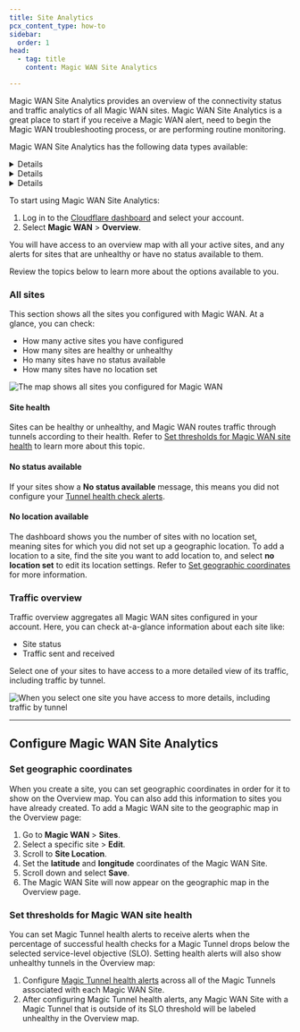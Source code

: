 ```yaml
---
title: Site Analytics
pcx_content_type: how-to
sidebar:
  order: 1
head:
  - tag: title
    content: Magic WAN Site Analytics

---
```



Magic WAN Site Analytics provides an overview of the connectivity status and traffic analytics of all Magic WAN sites. Magic WAN Site Analytics is a great place to start if you receive a Magic WAN alert, need to begin the Magic WAN troubleshooting process, or are performing routine monitoring.

Magic WAN Site Analytics has the following data types available:

<Details header="Geographic map summary">
	- [Aggregate Magic WAN site health](#site-health)
	- [Magic WAN availability status for sites](#no-status-available)
	- [Magic WAN site geographic location](#no-location-available)
</Details>

<Details header="Magic WAN site data table">
	- Site Name
	- Site Health
	- Site Tunnel Names
	- Site Tunnel Statuses
	- Site Traffic Sent
	- Site Traffic Received
</Details>

<Details header="Magic WAN site data">
	- Traffic Sent by Tunnel
	- Traffic Received by Tunnel
</Details>

To start using Magic WAN Site Analytics:

1. Log in to the [Cloudflare dashboard](https://dash.cloudflare.com/) and select your account.
2. Select **Magic WAN** > **Overview**.

You will have access to an overview map with all your active sites, and any alerts for sites that are unhealthy or have no status available to them.

Review the topics below to learn more about the options available to you.

### All sites

This section shows all the sites you configured with Magic WAN. At a glance, you can check:

- How many active sites you have configured
- How many sites are healthy or unhealthy
- Ho many sites have no status available
- How many sites have no location set

![The map shows all sites you configured for Magic WAN](~/assets/images/magic-wan/analytics/all-sites.png)

#### Site health

Sites can be healthy or unhealthy, and Magic WAN routes traffic through tunnels according to their health. Refer to [Set thresholds for Magic WAN site health](#set-thresholds-for-magic-wan-site-health) to learn more about this topic.

#### No status available

If your sites show a **No status available** message, this means you did not configure your [Tunnel health check alerts](/magic-wan/configuration/common-settings/configure-magic-tunnel-alerts/).

#### No location available

The dashboard shows you the number of sites with no location set, meaning sites for which you did not set up a geographic location. To add a location to a site, find the site you want to add location to, and select **no location set** to edit its location settings. Refer to [Set geographic coordinates](#set-geographic-coordinates) for more information.


### Traffic overview

Traffic overview aggregates all Magic WAN sites configured in your account. Here, you can check at-a-glance information about each site like:

- Site status
- Traffic sent and received

Select one of your sites to have access to a more detailed view of its traffic, including traffic by tunnel.

![When you select one site you have access to more details, including traffic by tunnel](~/assets/images/magic-wan/analytics/site-info.png)

---

## Configure Magic WAN Site Analytics

### Set geographic coordinates

When you create a site, you can set geographic coordinates in order for it to show on the Overview map. You can also add this information to sites you have already created. To add a Magic WAN site to the geographic map in the Overview page:

1. Go to **Magic WAN** > **Sites**.
2. Select a specific site > **Edit**.
3. Scroll to **Site Location**.
4. Set the **latitude** and **longitude** coordinates of the Magic WAN Site.
5. Scroll down and select **Save**.
6. The Magic WAN Site will now appear on the geographic map in the Overview page.

### Set thresholds for Magic WAN site health

You can set Magic Tunnel health alerts to receive alerts when the percentage of successful health checks for a Magic Tunnel drops below the selected service-level objective (SLO). Setting health alerts will also show unhealthy tunnels in the Overview map:

1. Configure [Magic Tunnel health alerts](/magic-wan/configuration/common-settings/configure-magic-tunnel-alerts/) across all of the Magic Tunnels associated with each Magic WAN Site.
2. After configuring Magic Tunnel health alerts, any Magic WAN Site with a Magic Tunnel that is outside of its SLO threshold will be labeled unhealthy in the Overview map.
